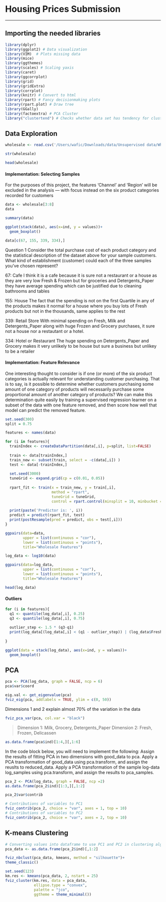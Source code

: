 # Housing Prices Submission
***

## Importing the needed libraries
```r
library(dplyr)
library(ggplot2) # Data visualization
library(VIM)  # Plots missing data
library(mice)
library(ggthemes)
library(scales) # Scaling yaxis
library(caret)
library(ggcorrplot)
library(grid)
library(gridExtra)
library(corrplot)
library(knitr) # Convert to html
library(rpart) # Fancy decisionmaking plots
library(rpart.plot) # Draw tree
library(GGally)
library(factoextra) # PCA Cluster
library("clustertend") # Checks whether data set has tendency for clustering
```


## Data Exploration
```r
wholesale <- read.csv('/Users/wafic/Downloads/data/Unsupervised data/Wholesale_customers_data.csv')
```

```r
str(wholesale)
```

```r
head(wholesale)
```

#### Implementation: Selecting Samples

For the purposes of this project, the features 'Channel' and 'Region' will be 
excluded in the analysis — with focus instead on the six product categories 
recorded for customers

```r
data <- wholesale[3:8]
data
```

```r
summary(data)
```

```r
ggplot(stack(data), aes(x=ind, y = values))+
  geom_boxplot()
```


```r
data[c(67, 155, 339, 334),]
```

Question 1
Consider the total purchase cost of each product category and the statistical 
description of the dataset above for your sample customers.
What kind of establishment (customer) could each of the three samples you've 
chosen represent?

67: Cafe
I think it is a cafe because it is sure not a restaurant or a house as they are
very low Fresh & Frozen but for groceries and Detergents_Paper they have average 
spending which can be justified due to cleaning bathrooms and tables

155: House
The fact that the spending is not on the first Quartile in any of the products
makes it normal for a house where you buy lots of Fresh products but not in the
thousands, same applies to the rest

339: Retail Store
With minimal spending on Fresh, Milk and Detergents_Paper along with huge 
Frozen and Grocery purchases, it sure not a house nor a restautant or a hotel.

334: Hotel or Restaurant
The huge spending on Detergents_Paper and Grocery makes it very unlikely to be 
house but sure a business but unlikey to be a retailer


#### Implementation: Feature Relevance
One interesting thought to consider is if one (or more) of the six product 
categories is actually relevant for understanding customer purchasing. 
That is to say, is it possible to determine whether customers purchasing some 
amount of one category of products will necessarily purchase some proportional 
amount of another category of products? We can make this determination quite 
easily by training a supervised regression learner on a subset of the data with 
one feature removed, and then score how well that model can predict the removed 
feature.

```r
set.seed(300)
split = 0.75

features <- names(data)

for (i in features){
  trainIndex <- createDataPartition(data[,i], p=split, list=FALSE)
  
  train <- data[trainIndex,]
  train_new <- subset(train, select = -c(data[,i]) )
  test <- data[-trainIndex,]
  
  set.seed(3000)
  tuneGrid <- expand.grid(cp = c(0.01, 0.05))
  
  rpart_fit <- train(x = train_new, y = train[,i], 
                     method = "rpart",
                     tuneGrid = tuneGrid,
                     control = rpart.control(minsplit = 10, minbucket = 5))
  
  print(paste('Predictor is: ', i))
  predict = predict(rpart_fit, test)
  print(postResample(pred = predict, obs = test[,i]))
}
```



```r
ggpairs(data=data,
        upper = list(continuous = "cor"),
        lower = list(continuous = "points"),
        title="Wholesale Features")
```

```r
log_data <- log10(data)
```

```r
ggpairs(data=log_data,
        upper = list(continuous = "cor"),
        lower = list(continuous = "points"),
        title="Wholesale Features")
```

```r
head(log_data)
```

#### Outliers
```r
for (i in features){
  q1 <- quantile(log_data[,i], 0.25)
  q3 <- quantile(log_data[,i], 0.75)
  
  outlier_step <- 1.5 * (q3-q1)
  print(log_data[(log_data[,i] < (q1 - outlier_step)) | (log_data$Fresh > (q3 + outlier_step)),])
  
}
```

```r
ggplot(data = stack(log_data), aes(x=ind, y = values))+
  geom_boxplot()
```

## PCA 

```r
pca <- PCA(log_data, graph = FALSE, ncp = 6)
pca$var$coord
```


```r
eig.val <- get_eigenvalue(pca)
fviz_eig(pca, addlabels = TRUE, ylim = c(0, 50))
```
Dimensions 1 and 2 explain almost 70% of the variation in the data

```r
fviz_pca_var(pca, col.var = "black")
```
> Dimension 1: Milk, Grocery, Detergents_Paper
> Dimension 2: Fresh, Frozen, Delicassen

```r
as.data.frame(pca$ind)[1:4,][,1:6]
```

In the code block below, you will need to implement the following:
Assign the results of fitting PCA in two dimensions with good_data to pca.
Apply a PCA transformation of good_data using pca.transform, and assign the reuslts to reduced_data.
Apply a PCA transformation of the sample log-data log_samples using pca.transform, and assign the results to pca_samples.
```r
pca_2 <- PCA(log_data, graph = FALSE, ncp =2)
as.data.frame(pca_2$ind)[1:3,][,1:2]
```

```r
pca_2$var$contrib
```

```r
# Contributions of variables to PC1
fviz_contrib(pca_2, choice = "var", axes = 1, top = 10)
# Contributions of variables to PC2
fviz_contrib(pca_2, choice = "var", axes = 2, top = 10)
```

## K-means Clustering

```r
# Converting values into dataframe to use PC1 and PC2 in clustering algorithm
pca_data <- as.data.frame(pca_2$ind)[,1:2]
```

```r
fviz_nbclust(pca_data, kmeans, method = "silhouette")+
theme_classic()
```

```r
set.seed(123)
km.res <- kmeans(pca_data, 2, nstart = 25)
fviz_cluster(km.res, data = pca_data,
             ellipse.type = "convex",
             palette = "jco",
             ggtheme = theme_minimal())
```

